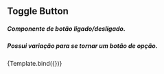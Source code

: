 

<Meta title="Components/ToggleButton" component={ToggleButton} />

## Toggle Button
##### Componente de botão ligado/desligado.
##### Possui variação para se tornar um botão de opção.


<ArgsTable of={ToggleButton}/>

<Canvas>
  <Story name="ToggleButton"
    variant="default"
    args={{ 
      title: 'Button',
    }}>
    {Template.bind({})}
   </Story>
</Canvas>
